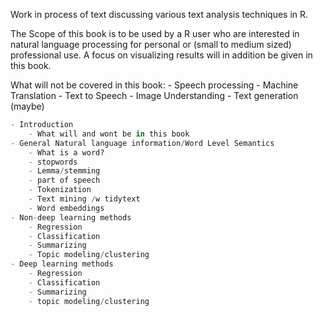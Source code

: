 
Work in process of text discussing various text analysis techniques in R.  

The Scope of this book is to be used by a R user who are interested in natural language processing for personal or (small to medium sized) professional use. A focus on visualizing results will in addition be given in this book.

What will not be covered in this book:
- Speech processing
- Machine Translation
- Text to Speech
- Image Understanding
- Text generation (maybe)

```r
- Introduction
    - What will and wont be in this book
- General Natural language information/Word Level Semantics
    - What is a word?
    - stopwords
    - Lemma/stemming
    - part of speech
    - Tokenization
    - Text mining /w tidytext
    - Word embeddings
- Non-deep learning methods
    - Regression
    - Classification
    - Summarizing
    - Topic modeling/clustering
- Deep learning methods
    - Regression
    - Classification
    - Summarizing
    - topic modeling/clustering
```

